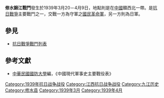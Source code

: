 {{Infobox Military Conflict|
campaign=|
image=|
caption=|
conflict=修水錦江戰鬥|
date=1939年3月20－4月9日|
place=[[中國|中國]]贛西北|
result=雙方於灘溪街，安義，高安等地激戰|
combatant1=中華民國國民革命軍19集團軍、79軍、76師|
combatant2=日軍之中國派遣軍11軍、101師團| 
commander1=羅卓英、夏楚中|
commander2=岡村寧次|
strength1=|
strength2=|
casualties1=|
casualties2=|
}}
'''修水錦江戰鬥'''發生於1939年3月20－4月9日，地點則是在[[中國|中國]]贛西北一帶。是[[抗日戰爭|抗日戰爭]]主要戰鬥之一，交戰一方為守軍之[[國民革命軍|國民革命軍]]，另一方則為日軍。
==參見==
*[[抗日戰爭戰鬥列表|抗日戰爭戰鬥列表]]
==參考文獻==
*[[中華民國|中華民國]][[國防大學_(臺灣)|國防大學]]編，《中國現代軍事史主要戰役表》

[[Category:1939年抗日战争战役|Category:1939年抗日战争战役]]
[[Category:江西抗日战争战役|Category:江西抗日战争战役]]
[[Category:九江历史|Category:九江历史]]
[[Category:修水县|Category:修水县]]
[[Category:1939年3月|Category:1939年3月]]
[[Category:1939年4月|Category:1939年4月]]